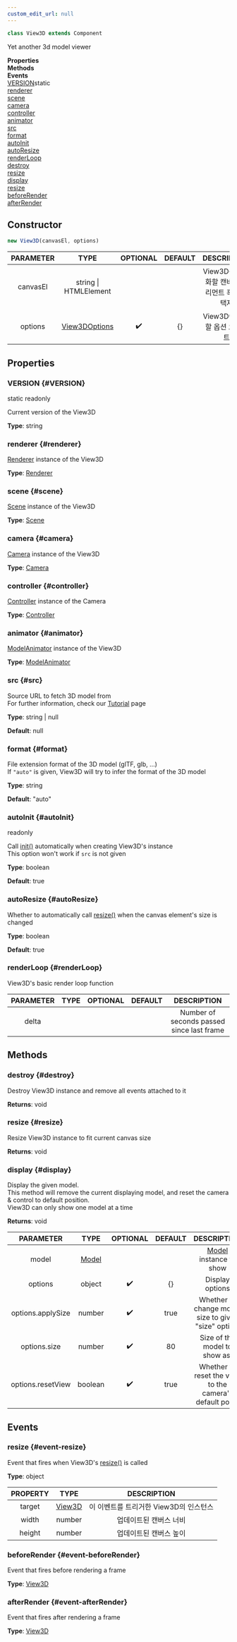 ```yaml
---
custom_edit_url: null
---
```


```ts
class View3D extends Component
```
Yet another 3d model viewer

<div className="container">
  <div className="row mb-2"><div className="col col--4"><strong>Properties</strong></div><div className="col col--4"><strong>Methods</strong></div><div className="col col--4"><strong>Events</strong></div></div>
  <div className="row"><div className="col col--4"><a href="#VERSION">VERSION</a><span className="bulma-tag is-info ml-2">static</span><br/><a href="#renderer">renderer</a><br/><a href="#scene">scene</a><br/><a href="#camera">camera</a><br/><a href="#controller">controller</a><br/><a href="#animator">animator</a><br/><a href="#src">src</a><br/><a href="#format">format</a><br/><a href="#autoInit">autoInit</a><br/><a href="#autoResize">autoResize</a><br/><a href="#renderLoop">renderLoop</a></div><div className="col col--4"><a href="#destroy">destroy</a><br/><a href="#resize">resize</a><br/><a href="#display">display</a></div><div className="col col--4"><a href="#event-resize">resize</a><br/><a href="#event-beforeRender">beforeRender</a><br/><a href="#event-afterRender">afterRender</a></div></div>
</div>

## Constructor
```ts
new View3D(canvasEl, options)
```
|PARAMETER|TYPE|OPTIONAL|DEFAULT|DESCRIPTION|
|:---:|:---:|:---:|:---:|:---:|
|canvasEl|string \| HTMLElement|||View3D를 초기화할 캔버스 엘리먼트 혹은 선택자|
|options|[View3DOptions](View3DOptions)|✔️|{}|View3D에 적용할 옵션 오브젝트|

## Properties
### VERSION {#VERSION}

<div className="bulma-tags">
  <span className="bulma-tag is-info">static</span>
  <span className="bulma-tag is-warning">readonly</span>
</div>

Current version of the View3D

**Type**: string

### renderer {#renderer}

<div className="bulma-tags">

</div>

[Renderer](Renderer) instance of the View3D

**Type**: [Renderer](Renderer)

### scene {#scene}

<div className="bulma-tags">

</div>

[Scene](Scene) instance of the View3D

**Type**: [Scene](Scene)

### camera {#camera}

<div className="bulma-tags">

</div>

[Camera](Camera) instance of the View3D

**Type**: [Camera](Camera)

### controller {#controller}

<div className="bulma-tags">

</div>

[Controller](Controller) instance of the Camera

**Type**: [Controller](Controller)

### animator {#animator}

<div className="bulma-tags">

</div>

[ModelAnimator](ModelAnimator) instance of the View3D

**Type**: [ModelAnimator](ModelAnimator)

### src {#src}

<div className="bulma-tags">

</div>

Source URL to fetch 3D model from<br />For further information, check our [Tutorial](/docs/loading-model) page

**Type**: string \| null

**Default**: null

### format {#format}

<div className="bulma-tags">

</div>

File extension format of the 3D model (glTF, glb, ...)<br />If `"auto"` is given, View3D will try to infer the format of the 3D model

**Type**: string

**Default**: "auto"

### autoInit {#autoInit}

<div className="bulma-tags">
  <span className="bulma-tag is-warning">readonly</span>
</div>

Call [init()](View3D#init) automatically when creating View3D's instance<br />This option won't work if `src` is not given

**Type**: boolean

**Default**: true

### autoResize {#autoResize}

<div className="bulma-tags">

</div>

Whether to automatically call [resize()](View3D#resize) when the canvas element's size is changed

**Type**: boolean

**Default**: true

### renderLoop {#renderLoop}

<div className="bulma-tags">

</div>

View3D's basic render loop function

|PARAMETER|TYPE|OPTIONAL|DEFAULT|DESCRIPTION|
|:---:|:---:|:---:|:---:|:---:|
|delta||||Number of seconds passed since last frame|

## Methods

### destroy {#destroy}

<div className="bulma-tags">

</div>

Destroy View3D instance and remove all events attached to it

**Returns**: void

### resize {#resize}

<div className="bulma-tags">

</div>

Resize View3D instance to fit current canvas size

**Returns**: void

### display {#display}

<div className="bulma-tags">

</div>

Display the given model.<br />This method will remove the current displaying model, and reset the camera & control to default position.<br />View3D can only show one model at a time

**Returns**: void

|PARAMETER|TYPE|OPTIONAL|DEFAULT|DESCRIPTION|
|:---:|:---:|:---:|:---:|:---:|
|model|[Model](Model)|||[Model](Model) instance to show|
|options|object|✔️|{}|Display options|
|options.applySize|number|✔️|true|Whether to change model size to given "size" option.|
|options.size|number|✔️|80|Size of the model to show as.|
|options.resetView|boolean|✔️|true|Whether to reset the view to the camera's default pose.|

## Events
### resize {#event-resize}

<div className="bulma-tags">

</div>

Event that fires when View3D's [resize()](View3D#resize) is called

**Type**: object

|PROPERTY|TYPE|DESCRIPTION|
|:---:|:---:|:---:|
|target|[View3D](View3D)|이 이벤트를 트리거한 View3D의 인스턴스|
|width|number|업데이트된 캔버스 너비|
|height|number|업데이트된 캔버스 높이|

### beforeRender {#event-beforeRender}

<div className="bulma-tags">

</div>

Event that fires before rendering a frame

**Type**: [View3D](View3D)

### afterRender {#event-afterRender}

<div className="bulma-tags">

</div>

Event that fires after rendering a frame

**Type**: [View3D](View3D)

